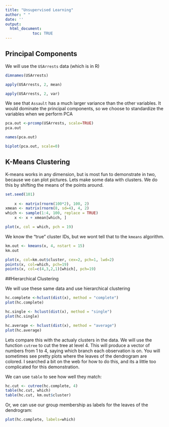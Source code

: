 ```yaml
---
title: "Unsupervised Learning"
author: " "
date: ''
output:
  html_document:
            toc: TRUE
---
```


\newpage

## Principal Components

We will use the `USArrests` data (which is in R)

```r
dimnames(USArrests)

apply(USArrests, 2, mean)

apply(USArrests, 2, var)
```

We see that `Assault` has a much larger variance than the other variables. It would dominate the principal components, so we choose to standardize the variables when we perform PCA

```r
pca.out <-prcomp(USArrests, scale=TRUE)
pca.out
```

```r
names(pca.out)

biplot(pca.out, scale=0)
```

\newpage

## K-Means Clustering

K-means works in any dimension, but is most fun to demonstrate in two, because we can plot pictures.
Lets make some data with clusters. We do this by shifting the means of the points around.

```r
set.seed(101)
    
    x <- matrix(rnorm(100*2), 100, 2)
xmean <- matrix(rnorm(8, sd=4), 4, 2)
which <- sample(1:4, 100, replace = TRUE)
    x <- x + xmean[which, ]

plot(x, col = which, pch = 19)
```

We know the "true" cluster IDs, but we wont tell that to the `kmeans` algorithm.

```r
km.out <- kmeans(x, 4, nstart = 15)
km.out
```

```r
plot(x, col=km.out$cluster, cex=2, pch=1, lwd=2)
points(x, col=which, pch=19)
points(x, col=c(4,3,2,1)[which], pch=19)
```

\newpage


##Hierarchical Clustering

We will use these same data and use hierarchical clustering

```r
hc.complete <-hclust(dist(x), method = "complete")
plot(hc.complete)
```

```r
hc.single <- hclust(dist(x), method = "single")
plot(hc.single)
```

```r
hc.average <- hclust(dist(x), method = "average")
plot(hc.average)
```

Lets compare this with the actualy clusters in the data. We will use the function `cutree` to cut the tree at level 4. This will produce a vector of numbers from 1 to 4, saying which branch each observation is on. You will sometimes see pretty plots where the leaves of the dendrogram are colored. I searched a bit on the web for how to do this, and its a little too complicated for this demonstration.

We can use `table` to see how well they match:

```r
hc.cut <- cutree(hc.complete, 4)
table(hc.cut, which)
table(hc.cut, km.out$cluster)
```

Or, we can use our group membership as labels for the leaves of the dendrogram:

```r
plot(hc.complete, labels=which)
```
 